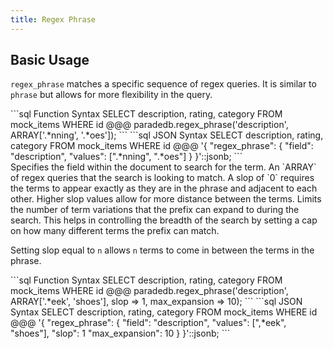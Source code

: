 ```yaml
---
title: Regex Phrase
---
```


## Basic Usage

`regex_phrase` matches a specific sequence of regex queries. It is similar to `phrase` but allows for more flexibility in the query.

<CodeGroup>
```sql Function Syntax
SELECT description, rating, category
FROM mock_items
WHERE id @@@ paradedb.regex_phrase('description', ARRAY['.*nning', '.*oes']);
```
```sql JSON Syntax
SELECT description, rating, category
FROM mock_items
WHERE id @@@
'{
    "regex_phrase": {
        "field": "description",
        "values": [".*nning", ".*oes"]
    }
}'::jsonb;
```
</CodeGroup>

<div className="mt-8" />

<ParamField body="field" required>
  Specifies the field within the document to search for the term.
</ParamField>
<ParamField body="phrases" required>
  An `ARRAY` of regex queries that the search is looking to match.
</ParamField>
<ParamField body="slop" default={0}>
  A slop of `0` requires the terms to appear exactly as they are in the phrase
  and adjacent to each other. Higher slop values allow for more distance between
  the terms.
</ParamField>
<ParamField body="max_expansions">
  Limits the number of term variations that the prefix can expand to during the
  search. This helps in controlling the breadth of the search by setting a cap
  on how many different terms the prefix can match.
</ParamField>

Setting slop equal to `n` allows `n` terms to come in between the terms in the phrase.

<CodeGroup>
```sql Function Syntax
SELECT description, rating, category
FROM mock_items
WHERE id @@@ paradedb.regex_phrase('description', ARRAY['.*eek', 'shoes'], slop => 1, max_expansion => 10);
```
```sql JSON Syntax
SELECT description, rating, category
FROM mock_items
WHERE id @@@
'{
    "regex_phrase": {
        "field": "description",
        "values": [",*eek", "shoes"],
        "slop": 1
        "max_expansion": 10
    }
}'::jsonb;
```
</CodeGroup>
